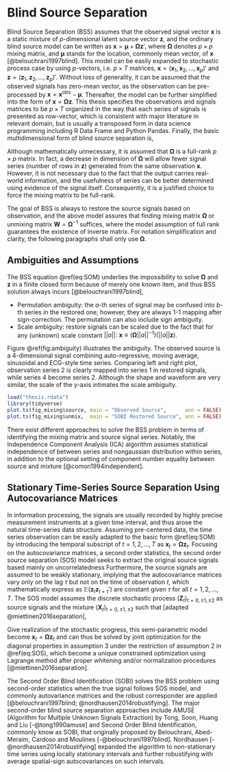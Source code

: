 # Blind Source Separation {#sobi}

Blind Source Separation (BSS) assumes that the observed signal vector $\boldsymbol{x}$ is a static mixture of $p$-dimensional latent source vector $\boldsymbol{z}$, and the ordinary blind source model can be written as $\boldsymbol{x} = \boldsymbol{\mu} + \boldsymbol{\Omega z}'$, where $\boldsymbol{\Omega}$ denotes $p\times p$ mixing matrix, and $\boldsymbol{\mu}$ stands for the location, commonly mean vector, of $\boldsymbol{x}$ [@belouchrani1997blind]. This model can be easily expanded to stochastic process case by using $p$-vectors, i.e. $p\times T$ matrices, $\boldsymbol{x}=(\boldsymbol{x}_1, \boldsymbol{x}_2,\dots,\boldsymbol{x}_p)'$ and $\boldsymbol{z}=(\boldsymbol{z}_1, \boldsymbol{z}_2,\dots,\boldsymbol{z}_p)'$. Without loss of generality, it can be assumed that the observed signals has zero-mean vector, as the observation can be pre-processed by $\boldsymbol x = \boldsymbol x^{\text{obs}} - \boldsymbol \mu$. Thereafter, the model can be further simplified into the form of $\boldsymbol{x} = \boldsymbol{\Omega z}$. This thesis specifies the observations and signals matrices to be $p\times T$ organized in the way that each series of signals is presented as row-vector, which is consistent with major literature in relevant domain, but is usually a transposed form in data science programming including R Data Frame and Python Pandas. Finally, the basic multidimensional form of blind source separation is,

\begin{equation}
\underset{(p\times n)}{\boldsymbol x} = \underset{(p\times p)}{\boldsymbol{\Omega}} \ \underset{(p\times n)}{\boldsymbol{z}}, \ \ \text{ where } \boldsymbol{x} \text{ is the only observed zero-mean }p \text{-vector}
(\#eq:SOM)
\end{equation}

Although mathematically unnecessary, it is assumed that $\boldsymbol{\Omega}$ is a full-rank $p\times p$ matrix. In fact, a decrease in dimension of $\boldsymbol{\Omega}$ will allow fewer signal series (number of rows in $\boldsymbol z$) generated from the same observation $\boldsymbol{x}$. However, it is not necessary due to the fact that the output carries real-world information, and the usefulness of series can be better determined using evidence of the signal itself. Consequently, it is a justified choice to force the mixing matrix to be full-rank.

The goal of BSS is always to restore the source signals based on observation, and the above model assures that finding mixing matrix $\boldsymbol{\Omega}$ or unmixing matrix $\boldsymbol{W}= \boldsymbol{\Omega}^{-1}$ suffices, where the model assumption of full rank guarantees the existence of inverse matrix. For notation simplification and clarity, the following paragraphs shall only use $\boldsymbol\Omega$. 

## Ambiguities and Assumptions

The BSS equation \@ref(eq:SOM) underlies the impossibility to solve $\boldsymbol\Omega$ and $\boldsymbol z$ in a finite closed form because of merely one known item, and thus BSS solution always incurs [@belouchrani1997blind],

- Permutation ambiguity: the $a$-th series of signal may be confused into $b$-th series in the restored one; however, they are always 1-1 mapping after sign-correction. The permutation can also include sign ambiguity.
- Scale ambiguity: restore signals can be scaled due to the fact that for any (unknown) scale constant $||a||:\ \boldsymbol x \equiv \big(\boldsymbol\Omega ||a||^{-1} \big) \big(||a|| \boldsymbol z \big)$.

Figure \@ref(fig:ambiguity) illustrates the ambiguity. The observed source is a 4-dimensional signal combining auto-regressive, moving average, sinusoidal and ECG-style time series. Comparing left and right plot, observation series 2 is clearly mapped into series 1 in restored signals, while series 4 become series 2. Although the shape and waveform are very similar, the scale of the y-axis intimates the scale ambiguity.

```r
load("thesis.rdata")
library(tidyverse)
plot.ts(fig_mixing$source, main = "Observed Source",      ann = FALSE)
plot.ts(fig_mixing$unmix,  main = "SOBI Restored Source", ann = FALSE)
```

There exist different approaches to solve the BSS problem in terms of identifying the mixing matrix and source signal series. Notably, the Independence Component Analysis (ICA) algorithm assumes statistical independence of between series and nongaussian distribution within series, in addition to the optional setting of component number equality between source and mixture [@comon1994independent].


## Stationary Time-Series Source Separation Using Autocovariance Matrices

In information processing, the signals are usually recorded by highly precise measurement instruments at a given time interval, and thus arose the natural time-series data structure. Assuming pre-centered data, the time series observation can be easily adapted to the basic form \@ref(eq:SOM) by introducing the temporal subscript of $t=1,2,\dots, T$ as $\boldsymbol{x}_t = \boldsymbol{\Omega z}_t$. Focusing on the autocovariance matrices, a second order statistics, the second order source separation (SOS) model seeks to extract the original source signals based mainly on uncorrelatedness Furthermore, the source signals are assumed to be weakly stationary, implying that the autocovariance matrices vary only on the lag $\tau$ but not on the time of observation $t$, which mathematically express as $\mathbb E (\boldsymbol z_t \boldsymbol z_{t+\tau}')$ are constant given $\tau$ for all $t=1,2,\dots,T$. The SOS model assumes the discrete stochastic process $(\boldsymbol Z_t)_{t=0,\pm1, \pm2}$ as source signals and the mixture $(\boldsymbol X_t)_{t=0,\pm1, \pm2}$ such that [adapted @miettinen2016separation],

\begin{equation}
\begin{aligned} 
\boldsymbol X_t = \boldsymbol{\Omega}\boldsymbol Z'_t,\ \ &\ t=0,\pm 1,\pm2,\dots
\\ \text{satisfies }(1)\ & \mathbb E( \boldsymbol Z_t) = \boldsymbol 0 
\\ (2)\ & \mathbb E( \boldsymbol Z_t \boldsymbol Z_t') = \text{Cov}( \boldsymbol Z_t) = \boldsymbol I_p
\\ (3)\ & \mathbb E( \boldsymbol Z_t \boldsymbol Z_{t+\tau}') = \boldsymbol\Lambda_\tau \text{ diagonal for all } \tau = 1,2,\dots
\end{aligned}    
(\#eq:SOS)
\end{equation}

Give realization of the stochastic progress, this semi-parametric model become $\boldsymbol x_t = \boldsymbol\Omega \boldsymbol z_t$ and can thus be solved by joint optimization for the diagonal properties in assumption 3 under the restriction of assumption 2 in \@ref(eq:SOS), which become a unique constrained optimization using Lagrange method after proper whitening and/or normalization procedures [@miettinen2016separation]. 

The Second Order Blind Identification (SOBI) solves the BSS problem using second-order statistics when the true signal follows SOS model, and commonly autovariance matrices and the robust corresponder are applied [@belouchrani1997blind; @nordhausen2014robustifying]. The major second-order blind source separation approaches include AMUSE (Algorithm for Multiple Unknown Signals Extraction) by Tong, Soon, Huang and Liu [-@tong1990amuse] and Second Order Blind Identification, commonly know as SOBI, that originally proposed by Belouchrani, Abed-Meraim, Cardoso and Moulines [-@belouchrani1997blind]. Nordhausen [-@nordhausen2014robustifying] expanded the algorithm to non-stationary time series using locally stationary intervals and further robustifying with average spatial-sign autocovariances on such intervals.



